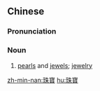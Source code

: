{{also|珠宝}}
==Chinese==
{{zh-forms|s=珠宝}}

===Pronunciation===
{{zh-pron
|m=zhūbǎo
|c=zyu1 bou2
|h=pfs=chû-pó
|mn=chu-pó
|cat=n
}}

===Noun===
{{zh-noun}}

# [[pearls]] and [[jewels]]; [[jewelry]]

[[zh-min-nan:珠寶]]
[[hu:珠寶]]